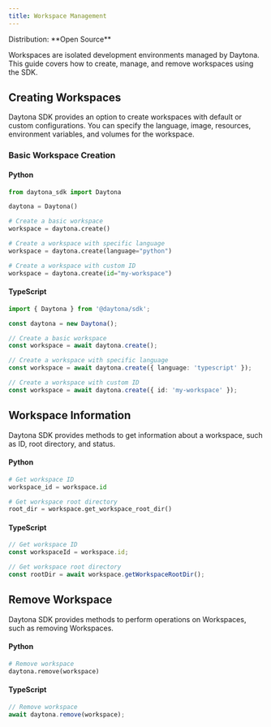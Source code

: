 ```yaml
---
title: Workspace Management
---
```



<Label>
  Distribution: **Open Source**
</Label>

Workspaces are isolated development environments managed by Daytona. This guide covers how to create, manage, and remove workspaces using the SDK.

## Creating Workspaces

Daytona SDK provides an option to create workspaces with default or custom configurations. You can specify the language, image, resources, environment variables, and volumes for the workspace.

### Basic Workspace Creation

#### Python

```python
from daytona_sdk import Daytona

daytona = Daytona()

# Create a basic workspace
workspace = daytona.create()

# Create a workspace with specific language
workspace = daytona.create(language="python")

# Create a workspace with custom ID
workspace = daytona.create(id="my-workspace")
```

#### TypeScript

```typescript
import { Daytona } from '@daytona/sdk';

const daytona = new Daytona();

// Create a basic workspace
const workspace = await daytona.create();

// Create a workspace with specific language
const workspace = await daytona.create({ language: 'typescript' });

// Create a workspace with custom ID
const workspace = await daytona.create({ id: 'my-workspace' });
```

## Workspace Information

Daytona SDK provides methods to get information about a workspace, such as ID, root directory, and status.

#### Python

```python
# Get workspace ID
workspace_id = workspace.id

# Get workspace root directory
root_dir = workspace.get_workspace_root_dir()
```

#### TypeScript

```typescript
// Get workspace ID
const workspaceId = workspace.id;

// Get workspace root directory
const rootDir = await workspace.getWorkspaceRootDir();
```

## Remove Workspace

Daytona SDK provides methods to perform operations on Workspaces, such as removing Workspaces.

#### Python

```python
# Remove workspace
daytona.remove(workspace)
```

#### TypeScript

```typescript
// Remove workspace
await daytona.remove(workspace);
```
